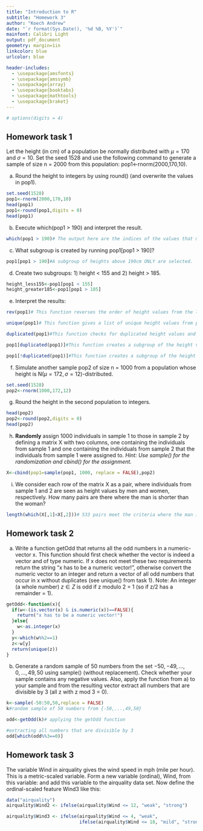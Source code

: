 ---
title: "Introduction to R"
subtitle: "Homework 3"
author: "Koech Andrew"
date: "`r format(Sys.Date(), '%d %B, %Y')`"
mainfont: Calibri Light
output: pdf_document
geometry: margin=1in
linkcolor: blue
urlcolor: blue

header-includes:
  - \usepackage{amsfonts}
  - \usepackage{amssymb}
  - \usepackage{array}
  - \usepackage{booktabs}
  - \usepackage{mathtools}
  - \usepackage{braket}
---
\newpage

```{r,echo=FALSE,include=FALSE}
# options(digits = 4)
```

## Homework task 1

Let the height (in cm) of a population be normally distributed with $\mu = 170$ and $\sigma = 10$. Set the seed 1528 and use the following command to generate a sample of size n = 2000 from this population: pop1<-rnorm(2000,170,10).


a) Round the height to integers by using round() (and overwrite the values in pop1).

```{r}
set.seed(1528)
pop1<-rnorm(2000,170,10)
head(pop1)
pop1<-round(pop1,digits = 0)
head(pop1)
```

b) Execute which(pop1 > 190) and interpret the result.

```{r}
which(pop1 > 190)# The output here are the indices of the values that meet the criteria that is heights above 190cm 
```

c) What subgroup is created by running pop1[pop1 > 190]?

```{r}
pop1[pop1 > 190]#A subgroup of heights above 190cm ONLY are selected.
```

d) Create two subgroups: 1) height < 155 and 2) height > 185.

```{r}
height_less155<-pop1[pop1 < 155]
height_greater185<-pop1[pop1 > 185]
```


e) Interpret the results:

```{r,warning=FALSE}
rev(pop1)# This function reverses the order of height values from the last to first

unique(pop1)# This function gives a list of unique height values from pop1 vector since we have a repetition of this values more than once in the vector meaning we have 60 unique values in the vector pop1

duplicated(pop1)#This function checks for duplicated height values and returns a logical output such that the decision returned is by comparing the second value to the first where if the value is unique then the result is FALSE otherwise it would be TRUE.

pop1[duplicated(pop1)]#This function creates a subgroup of the height values that are duplicates of pop1

pop1[!duplicated(pop1)]#This function creates a subgroup of the height values that are unique values of pop1
```

f) Simulate another sample pop2 of size n = 1000 from a population whose height is N($\mu = 172, \sigma = 12$)-distributed.

```{r}
set.seed(1528)
pop2<-rnorm(1000,172,12)
```

g) Round the height in the second population to integers.

```{r}
head(pop2)
pop2<-round(pop2,digits = 0)
head(pop2)
```

h) **Randomly** assign 1000 individuals in sample 1 to those in sample 2 by defining a matrix X with two columns, one containing the individuals from sample 1 and one containing the individuals from sample 2 that the individuals from sample 1 were assigned to. _Hint: Use sample() for the randomization and cbind() for the assignment._

```{r}
X<-cbind(pop1=sample(pop1, 1000, replace = FALSE),pop2)
```

i) We consider each row of the matrix X as a pair, where individuals from sample 1 and 2 are seen as height values by men and women, respectively. How many pairs are there where the man is shorter than the woman?

```{r}
length(which(X[,1]<X[,2]))# 533 pairs meet the criteria where the man is shorter than the woman
```

## Homework task 2 

a) Write a function getOdd that returns all the odd numbers in a numeric-vector x. This function should first check whether the vector is indeed a vector and of type numeric. If x does not meet these two requirements return the string "x has to be a numeric vector!", otherwise convert the numeric vector to an integer and return a vector of all odd numbers that occur in x without duplicates (see unique() from task 1). Note: An integer (a whole number) $z \in Z$ is odd if z modulo 2 = 1 (so if z/2 has a remainder = 1).

```{r}
getOdd<-function(x){
  if(w<-(is.vector(x) & is.numeric(x))==FALSE){
    return("x has to be a numeric vector!")
  }else{
    w<-as.integer(x)
  }
  y<-which(w%%2==1)
  z<-w[y]
  return(unique(z))
}
```


b) Generate a random sample of 50 numbers from the set ${-50, -49,..., 0,..., 49, 50}$ using sample() (without replacement). Check whether your sample contains any negative values. Also, apply the function from a) to your sample and from the resulting vector extract all numbers that are divisible by 3 (all z with z mod 3 = 0).

```{r}

k<-sample(-50:50,50,replace = FALSE)
k#random sample of 50 numbers from {-50,...,49,50}

odd<-getOdd(k)# applying the getOdd function

#extracting all numbers that are divisible by 3
odd[which(odd%%3==0)]
```

## Homework task 3

The variable Wind in airquality gives the wind speed in mph (mile per hour). This is a metric-scaled variable. Form a new variable (ordinal), Wind, from this variable: and add this variable to the airquality data set. Now define the ordinal-scaled feature Wind3 like this:

```{r}
data("airquality")
airquality$Wind2 <- ifelse(airquality$Wind <= 12, "weak", "strong")

airquality$Wind3 <- ifelse(airquality$Wind <= 4, "weak",
                           ifelse(airquality$Wind <= 18, "mild", "strong"))
```

